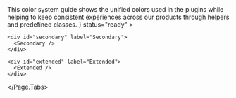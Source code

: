 

<Unstyled>
  <Page.Tabs
    title="Colors"
    subtitle={
			<>
				This color system guide shows the unified colors used in the plugins
				while helping to keep consistent experiences across our products
				through helpers and predefined classes.
			</>
		}
    status="ready"
  >
    <div id="primary" label="Primary">
      <Primary />
    </div>

    <div id="secondary" label="Secondary">
      <Secondary />
    </div>

    <div id="extended" label="Extended">
      <Extended />
    </div>
  </Page.Tabs>
</Unstyled>
